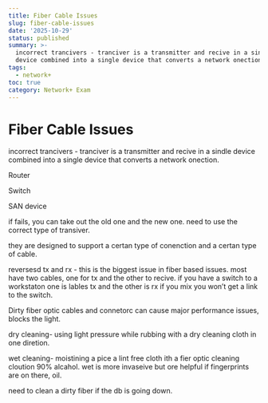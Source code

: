 ```yaml
---
title: Fiber Cable Issues
slug: fiber-cable-issues
date: '2025-10-29'
status: published
summary: >-
  incorrect trancivers - tranciver is a transmitter and recive in a sindle
  device combined into a single device that converts a network onection.
tags:
  - network+
toc: true
category: Network+ Exam
---
```


# Fiber Cable Issues

incorrect trancivers - tranciver is a transmitter and recive in a sindle device combined into a single device that converts a network onection. 

Router 

Switch 

SAN device 

if fails, you can take out the old one and the new one. need to use the correct type of transiver. 

they are designed to support a certan type of conenction and a certan type of cable. 

reversesd tx and rx - this is the biggest issue in fiber based issues. most have two cables, one for tx and the other to recive. if you have a switch to a workstaton one is lables tx and the other is rx if you mix you won’t get a link to the switch. 

Dirty fiber optic cables and connetorc can cause major performance issues, blocks the light. 

dry cleaning- using light pressure while rubbing with a dry cleaning cloth in one diretion. 

wet cleaning- moistining a pice a lint free cloth ith a fier optic cleaning cloution 90% alcahol. wet is more invaseive but ore helpful if fingerprints are on there, oil. 

need to clean a dirty fiber if the db is going down.
